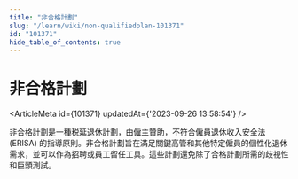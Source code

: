 ```yaml
---
title: "非合格計劃"
slug: "/learn/wiki/non-qualifiedplan-101371"
id: "101371"
hide_table_of_contents: true
---
```



# 非合格計劃

<ArticleMeta id={101371} updatedAt={'2023-09-26 13:58:54'} />
<div className='border-solid border-b border-t-0 my-4 border-[var(--ifm-color-gray-300)]' />

非合格計劃是一種税延退休計劃，由僱主贊助，不符合僱員退休收入安全法 (ERISA) 的指導原則。非合格計劃旨在滿足關鍵高管和其他特定僱員的個性化退休需求，並可以作為招聘或員工留任工具。這些計劃還免除了合格計劃所需的歧視性和巨頭測試。

